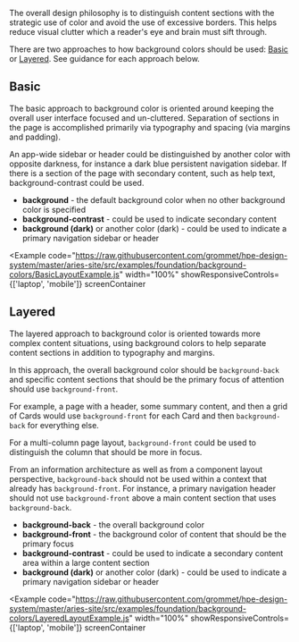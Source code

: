 
The overall design philosophy is to distinguish content sections with the strategic use of color
and avoid the use of excessive borders. This helps reduce visual clutter which a reader's eye 
and brain must sift through.

There are two approaches to how background colors should be used: [Basic](#basic) or [Layered](#layered). See guidance for each approach below.

## Basic

The basic approach to background color is oriented around keeping the overall user interface focused and un-cluttered. Separation of sections in the page is accomplished primarily via typography and spacing (via margins and padding).

An app-wide sidebar or header could be distinguished by another color with opposite darkness, for instance a dark blue persistent navigation sidebar. If there is a section of the page with secondary content, such as help text, background-contrast could be used.

- **background** - the default background color when no other background color is specified
- **background-contrast** - could be used to indicate secondary content
- **background (dark)** or another color (dark) - could be used to indicate a primary navigation sidebar or header

<Example
  code="https://raw.githubusercontent.com/grommet/hpe-design-system/master/aries-site/src/examples/foundation/background-colors/BasicLayoutExample.js"
  width="100%"
  showResponsiveControls={['laptop', 'mobile']}
  screenContainer
>
  <BasicLayoutExample />
</Example>

## Layered

The layered approach to background color is oriented towards more complex content situations, using background colors to help separate content sections in addition to typography and margins.

In this approach, the overall background color should be `background-back` and specific content sections that should be the primary focus of attention should use `background-front`.

For example, a page with a header, some summary content, and then a grid of Cards would use `background-front` for each Card and then `background-back` for everything else.

For a multi-column page layout, `background-front` could be used to distinguish the column that should be more in focus.

From an information architecture as well as from a component layout perspective, `background-back` should not be used within a context that already has `background-front`. For instance, a primary navigation header should not use `background-front` above a main content section that uses `background-back`.

- **background-back** - the overall background color
- **background-front** - the background color of content that should be the primary focus
- **background-contrast** - could be used to indicate a secondary content area within a large content section
- **background (dark)** or another color (dark) - could be used to indicate a primary navigation sidebar or header

<Example
  code="https://raw.githubusercontent.com/grommet/hpe-design-system/master/aries-site/src/examples/foundation/background-colors/LayeredLayoutExample.js"
  width="100%"
  showResponsiveControls={['laptop', 'mobile']}
  screenContainer
>
  <LayeredLayoutExample />
</Example>
